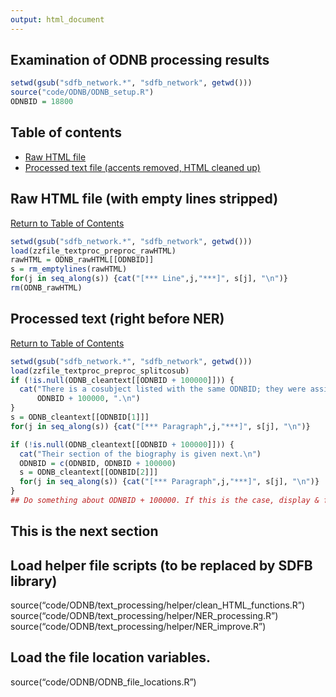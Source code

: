 ```yaml
---
output: html_document
---
```

Examination of ODNB processing results
--------------------


```r
setwd(gsub("sdfb_network.*", "sdfb_network", getwd()))
source("code/ODNB/ODNB_setup.R")
ODNBID = 18800
```


## Table of contents {#toc}
- [Raw HTML file](#rawHtml)
- [Processed text file (accents removed, HTML cleaned up)](#rawplain)

## Raw HTML file (with empty lines stripped) {#rawHtml}

[Return to Table of Contents](#toc)
```r
setwd(gsub("sdfb_network.*", "sdfb_network", getwd()))
load(zzfile_textproc_preproc_rawHTML)
rawHTML = ODNB_rawHTML[[ODNBID]]
s = rm_emptylines(rawHTML)
for(j in seq_along(s)) {cat("[*** Line",j,"***]", s[j], "\n")}
rm(ODNB_rawHTML)
```

## Processed text (right before NER) {#rawplain}
[Return to Table of Contents](#toc)
```r
setwd(gsub("sdfb_network.*", "sdfb_network", getwd()))
load(zzfile_textproc_preproc_splitcosub)
if (!is.null(ODNB_cleantext[[ODNBID + 100000]])) {
  cat("There is a cosubject listed with the same ODNBID; they were assigned an ODNB ID of", 
      ODNBID + 100000, ".\n")
}
s = ODNB_cleantext[[ODNBID[1]]]
for(j in seq_along(s)) {cat("[*** Paragraph",j,"***]", s[j], "\n")}

if (!is.null(ODNB_cleantext[[ODNBID + 100000]])) { 
  cat("Their section of the biography is given next.\n")
  ODNBID = c(ODNBID, ODNBID + 100000)
  s = ODNB_cleantext[[ODNBID[2]]]
  for(j in seq_along(s)) {cat("[*** Paragraph",j,"***]", s[j], "\n")}
}
## Do something about ODNBID + 100000. If this is the case, display & follow both users? OR do ODNBID mod 100000 in rawHTML. 
```



## This is the next section




## Load helper file scripts (to be replaced by SDFB library)
source("code/ODNB/text_processing/helper/clean_HTML_functions.R")
source("code/ODNB/text_processing/helper/NER_processing.R")
source("code/ODNB/text_processing/helper/NER_improve.R")

## Load the file location variables. 
source("code/ODNB/ODNB_file_locations.R")





